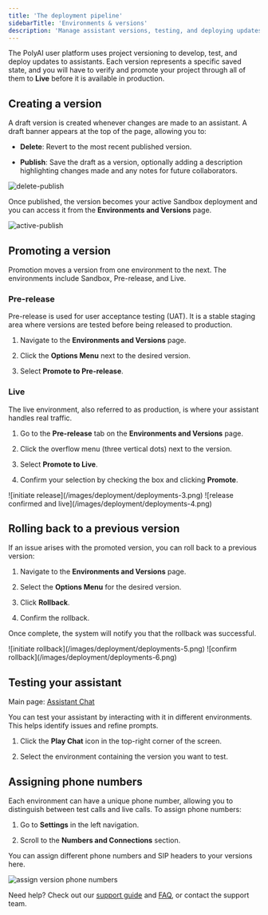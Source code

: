 ```yaml
---
title: 'The deployment pipeline'
sidebarTitle: 'Environments & versions'
description: 'Manage assistant versions, testing, and deploying updates.'
---
```


The PolyAI user platform uses project versioning to develop, test, and deploy updates to assistants. Each version represents a
specific saved state, and you will have to verify and promote your project through all of them to **Live** before it is available in production.

## Creating a version

A <Tooltip tip="The state between the latest published version and ongoing changes. Drafts become versions upon publishing.">draft</Tooltip> version
is created whenever changes are made to an assistant. A draft banner appears at the top of the page, allowing you to:

* **Delete**: Revert to the most recent published version.

* **Publish**: Save the draft as a version, optionally adding a description highlighting changes made and any notes for future
  collaborators.

![delete-publish](/images/deployment/deployments-1.png)


Once published, the version becomes your active <Tooltip tip="Development environment where users build, change, and test versions of an assistant.">Sandbox</Tooltip> deployment
and you can access it from the **Environments and Versions** page.

![active-publish](/images/deployment/deployments-2.png)

## Promoting a version

Promotion moves a version from one environment to the next. The environments include Sandbox,
<Tooltip tip="A staging environment for user acceptance testing (UAT) before promoting to production.">Pre-release</Tooltip>,
and <Tooltip tip="The production environment. This is where the assistant handles live traffic.">Live</Tooltip>.

### Pre-release

Pre-release is used for user acceptance testing (UAT). It is a stable staging area where versions are tested before being released to production.

1. Navigate to the **Environments and Versions** page.

2. Click the **Options Menu** next to the desired version.

3. Select **Promote to Pre-release**.

### Live

The live environment, also referred to as production, is where your assistant handles real traffic.

1. Go to the **Pre-release** tab on the **Environments and Versions** page.

2. Click the overflow menu (three vertical dots) next to the version.

3. Select **Promote to Live**.

4. Confirm your selection by checking the box and clicking **Promote**.

<Tabs>
  <Tab title="Confirm">
    ![initiate release](/images/deployment/deployments-3.png)
  </Tab>

  <Tab title="Complete">
    ![release confirmed and live](/images/deployment/deployments-4.png)
  </Tab>
</Tabs>

## Rolling back to a previous version

If an issue arises with the promoted version, you can roll back to a previous version:

1. Navigate to the **Environments and Versions** page.

2. Select the **Options Menu** for the desired version.

3. Click **Rollback**.

4. Confirm the rollback.

Once complete, the system will notify you that the rollback was successful.

<Tabs>
  <Tab title="Initiate">
    ![initiate rollback](/images/deployment/deployments-5.png)
  </Tab>

  <Tab title="Confirm">
    ![confirm rollback](/images/deployment/deployments-6.png)
  </Tab>
</Tabs>

## Testing your assistant

Main page: [Assistant Chat](/get-started/assistant-chat)

You can test your assistant by interacting with it in different environments. This helps identify issues and refine prompts.

1. Click the **Play Chat** icon in the top-right corner of the screen.

2. Select the environment containing the version you want to test.

## Assigning phone numbers

Each environment can have a unique phone number, allowing you to distinguish between test calls and live calls. To assign phone numbers:

1. Go to **Settings** in the left navigation.

2. Scroll to the **Numbers and Connections** section.

You can assign different phone numbers and SIP headers to your versions here.

![assign version phone numbers](/images/deployment/deployments-7.png)

Need help? Check out our [support guide](/troubleshoot/support-guide) and [FAQ](/troubleshoot/faq), or contact the support team.